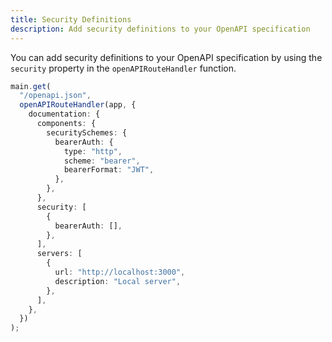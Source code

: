 ```yaml
---
title: Security Definitions
description: Add security definitions to your OpenAPI specification
---
```


You can add security definitions to your OpenAPI specification by using the `security` property in the `openAPIRouteHandler` function.

```ts
main.get(
  "/openapi.json",
  openAPIRouteHandler(app, {
    documentation: {
      components: {
        securitySchemes: {
          bearerAuth: {
            type: "http",
            scheme: "bearer",
            bearerFormat: "JWT",
          },
        },
      },
      security: [
        {
          bearerAuth: [],
        },
      ],
      servers: [
        {
          url: "http://localhost:3000",
          description: "Local server",
        },
      ],
    },
  })
);
```